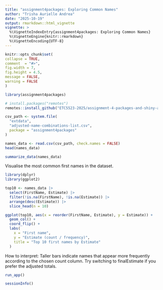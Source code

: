 ```yaml
---
title: "assignment4packages: Exploring Common Names"
author: "Trisha Aurielle Andrea"
date: "2025-10-19"
output: rmarkdown::html_vignette
vignette: >
  %\VignetteIndexEntry{assignment4packages: Exploring Common Names}
  %\VignetteEngine{knitr::rmarkdown}
  %\VignetteEncoding{UTF-8}
---
```


```r
knitr::opts_chunk$set(
collapse = TRUE,
comment  = "#>",
fig.width = 7,
fig.height = 4.5,
message = FALSE,
warning = FALSE
)
```


```r
library(assignment4packages)

# install.packages("remotes")
remotes::install_github("ETC5523-2025/assignment-4-packages-and-shiny-apps-trishaandrea")
```

```r
csv_path <- system.file(
  "extdata",
  "adjusted-name-combinations-list.csv",
  package = "assignment4packages"
)

names_data <- read.csv(csv_path, check.names = FALSE)
head(names_data)
```

```r
summarize_data(names_data)
```

Visualise the most common first names in the dataset.
```r
library(dplyr)
library(ggplot2)

top10 <- names_data |>
  select(FirstName, Estimate) |>
  filter(!is.na(FirstName), !is.na(Estimate)) |>
  arrange(desc(Estimate)) |>
  slice_head(n = 10)

ggplot(top10, aes(x = reorder(FirstName, Estimate), y = Estimate)) +
  geom_col() +
  coord_flip() +
  labs(
    x = "First name",
    y = "Estimate (count / frequency)",
    title = "Top 10 first names by Estimate"
  )
```
How to interpret: Taller bars indicate names that appear more frequently according to the chosen count column.
Try switching to finalEstimate if you prefer the adjusted totals.

```r
run_app()
```

```r
sessionInfo()
```